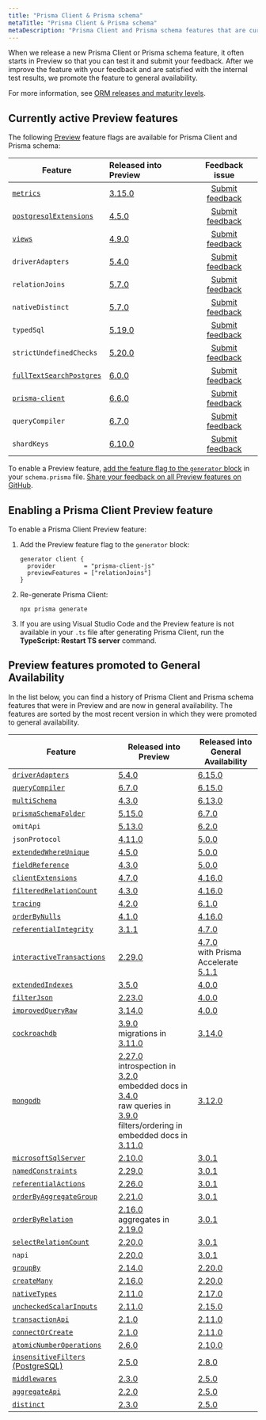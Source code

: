 ```yaml
---
title: "Prisma Client & Prisma schema"
metaTitle: "Prisma Client & Prisma schema"
metaDescription: "Prisma Client and Prisma schema features that are currently in Preview."
---
```


When we release a new Prisma Client or Prisma schema feature, it often starts in Preview so that you can test it and submit your feedback. After we improve the feature with your feedback and are satisfied with the internal test results, we promote the feature to general availability.

For more information, see [ORM releases and maturity levels](/orm/more/releases).

## Currently active Preview features

The following [Preview](/orm/more/releases#preview) feature flags are available for Prisma Client and Prisma schema:

| Feature                                                                         | Released into Preview                                          |                            Feedback issue                             |
| ------------------------------------------------------------------------------- | :------------------------------------------------------------- | :-------------------------------------------------------------------: |
| [`metrics`](/orm/prisma-client/observability-and-logging/metrics)               | [3.15.0](https://github.com/prisma/prisma/releases/tag/3.15.0) |   [Submit feedback](https://github.com/prisma/prisma/issues/13579)    |
| [`postgresqlExtensions`](/orm/prisma-schema/postgresql-extensions)              | [4.5.0](https://github.com/prisma/prisma/releases/tag/4.5.0)   |   [Submit feedback](https://github.com/prisma/prisma/issues/15835)    |
| [`views`](/orm/prisma-schema/data-model/views)                                  | [4.9.0](https://github.com/prisma/prisma/releases/tag/4.9.0)   |   [Submit feedback](https://github.com/prisma/prisma/issues/17335)    |
| `driverAdapters`                                                                | [5.4.0](https://github.com/prisma/prisma/releases/tag/5.4.0)   |    [Submit feedback](https://github.com/prisma/prisma/issues/3108)    |
| `relationJoins`                                                                 | [5.7.0](https://github.com/prisma/prisma/releases/tag/5.7.0)   | [Submit feedback](https://github.com/prisma/prisma/discussions/22288) |
| `nativeDistinct`                                                                | [5.7.0](https://github.com/prisma/prisma/releases/tag/5.7.0)   | [Submit feedback](https://github.com/prisma/prisma/discussions/22287) |
| `typedSql`                                                                      | [5.19.0](https://github.com/prisma/prisma/releases/tag/5.19.0) | [Submit feedback](https://github.com/prisma/prisma/discussions/25106) |
| `strictUndefinedChecks`                                                         | [5.20.0](https://github.com/prisma/prisma/releases/tag/5.20.0) | [Submit feedback](https://github.com/prisma/prisma/discussions/25271) |
| [`fullTextSearchPostgres`](/orm/prisma-client/queries/full-text-search)         | [6.0.0](https://github.com/prisma/prisma/releases/tag/6.0.0)   |   [Submit feedback](https://github.com/prisma/prisma/issues/25773)    |
| [`prisma-client`](/orm/prisma-schema/overview/generators#prisma-client-preview) | [6.6.0](https://pris.ly/release/6.6.0)                         |   [Submit feedback](https://github.com/prisma/prisma/issues/25773)    |
| `queryCompiler`                                                                 | [6.7.0](https://pris.ly/release/6.7.0)                         |      [Submit feedback](https://github.com/prisma/prisma/issues/)      |
| `shardKeys`                                                                     | [6.10.0](https://pris.ly/release/6.10.0)                       |      [Submit feedback](https://github.com/prisma/prisma/issues/)      |

To enable a Preview feature, [add the feature flag to the `generator` block](#enabling-a-prisma-client-preview-feature) in your `schema.prisma` file. [Share your feedback on all Preview features on GitHub](https://github.com/prisma/prisma/issues/3108).

## Enabling a Prisma Client Preview feature

To enable a Prisma Client Preview feature:

1. Add the Preview feature flag to the `generator` block:

   ```prisma
   generator client {
     provider        = "prisma-client-js"
     previewFeatures = ["relationJoins"]
   }
   ```

2. Re-generate Prisma Client:

   ```terminal
   npx prisma generate
   ```

3. If you are using Visual Studio Code and the Preview feature is not available in your `.ts` file after generating Prisma Client, run the **TypeScript: Restart TS server** command.

## Preview features promoted to General Availability

In the list below, you can find a history of Prisma Client and Prisma schema features that were in Preview and are now in general availability. The features are sorted by the most recent version in which they were promoted to general availability.

| Feature                                                                                                                    | Released into Preview                                                                                                                                                                                                                                                                                                                                                                                                          | Released into General Availability                                                                                                                    |
| -------------------------------------------------------------------------------------------------------------------------- | ------------------------------------------------------------------------------------------------------------------------------------------------------------------------------------------------------------------------------------------------------------------------------------------------------------------------------------------------------------------------------------------------------------------------------ | ----------------------------------------------------------------------------------------------------------------------------------------------------- |
| [`driverAdapters`](/orm/overview/databases/database-drivers#driver-adapters)                                               | [5.4.0](https://github.com/prisma/prisma/releases/tag/5.4.0)                                                                                                                                                                                                                                                                                                                                                                   | [6.15.0](https://github.com/prisma/prisma/releases/tag/6.15.0)                                                                                        |
| [`queryCompiler`](/orm/prisma-client/setup-and-configuration/no-rust-engine)                                               | [6.7.0](https://github.com/prisma/prisma/releases/tag/6.15.0)                                                                                                                                                                                                                                                                                                                                                                  | [6.15.0](https://github.com/prisma/prisma/releases/tag/6.15.0)                                                                                        |
| [`multiSchema`](/orm/prisma-schema/data-model/multi-schema)                                                                | [4.3.0](https://github.com/prisma/prisma/releases/tag/4.3.0)                                                                                                                                                                                                                                                                                                                                                                   | [6.13.0](https://github.com/prisma/prisma/releases/tag/6.13.0)                                                                                        |
| [`prismaSchemaFolder`](/orm/prisma-schema/overview/location#multi-file-prisma-schema)                                      | [5.15.0](https://github.com/prisma/prisma/releases/tag/5.15.0)                                                                                                                                                                                                                                                                                                                                                                 | [6.7.0](https://pris.ly/release/6.7.0)                                                                                                                |
| `omitApi`                                                                                                                  | [5.13.0](https://github.com/prisma/prisma/releases/tag/5.13.0)                                                                                                                                                                                                                                                                                                                                                                 | [6.2.0](https://github.com/prisma/prisma/releases/tag/6.2.0)                                                                                          |
| `jsonProtocol`                                                                                                             | [4.11.0](https://github.com/prisma/prisma/releases/tag/4.11.0)                                                                                                                                                                                                                                                                                                                                                                 | [5.0.0](https://github.com/prisma/prisma/releases/tag/5.0.0)                                                                                          |
| [`extendedWhereUnique`](/orm/reference/prisma-client-reference#filter-on-non-unique-fields-with-userwhereuniqueinput)      | [4.5.0](https://github.com/prisma/prisma/releases/tag/4.5.0)                                                                                                                                                                                                                                                                                                                                                                   | [5.0.0](https://github.com/prisma/prisma/releases/tag/5.0.0)                                                                                          |
| [`fieldReference`](/orm/reference/prisma-client-reference#compare-columns-in-the-same-table)                               | [4.3.0](https://github.com/prisma/prisma/releases/tag/4.3.0)                                                                                                                                                                                                                                                                                                                                                                   | [5.0.0](https://github.com/prisma/prisma/releases/tag/5.0.0)                                                                                          |
| [`clientExtensions`](/orm/prisma-client/client-extensions)                                                                 | [4.7.0](https://github.com/prisma/prisma/releases/tag/4.7.0)                                                                                                                                                                                                                                                                                                                                                                   | [4.16.0](https://github.com/prisma/prisma/releases/tag/4.16.0)                                                                                        |
| [`filteredRelationCount`](/orm/prisma-client/queries/aggregation-grouping-summarizing#filter-the-relation-count)           | [4.3.0](https://github.com/prisma/prisma/releases/tag/4.3.0)                                                                                                                                                                                                                                                                                                                                                                   | [4.16.0](https://github.com/prisma/prisma/releases/tag/4.16.0)                                                                                        |
| [`tracing`](/orm/prisma-client/observability-and-logging/opentelemetry-tracing)                                            | [4.2.0](https://github.com/prisma/prisma/releases/tag/4.2.0)                                                                                                                                                                                                                                                                                                                                                                   | [6.1.0](https://github.com/prisma/prisma/releases/tag/6.1.0)                                                                                          |
| [`orderByNulls`](/orm/prisma-client/queries/filtering-and-sorting#sort-with-null-records-first-or-last)                    | [4.1.0](https://github.com/prisma/prisma/releases/tag/4.1.0)                                                                                                                                                                                                                                                                                                                                                                   | [4.16.0](https://github.com/prisma/prisma/releases/tag/4.16.0)                                                                                        |
| [`referentialIntegrity`](/orm/prisma-schema/data-model/relations/relation-mode)                                            | [3.1.1](https://github.com/prisma/prisma/releases/tag/3.1.1)                                                                                                                                                                                                                                                                                                                                                                   | [4.7.0](https://github.com/prisma/prisma/releases/tag/4.7.0)                                                                                          |
| [`interactiveTransactions`](/orm/prisma-client/queries/transactions#interactive-transactions)                              | [2.29.0](https://github.com/prisma/prisma/releases/tag/2.29.0)                                                                                                                                                                                                                                                                                                                                                                 | [4.7.0](https://github.com/prisma/prisma/releases/tag/4.7.0)<br />with Prisma Accelerate [5.1.1](https://github.com/prisma/prisma/releases/tag/5.1.1) |
| [`extendedIndexes`](/orm/prisma-schema/data-model/indexes)                                                                 | [3.5.0](https://github.com/prisma/prisma/releases/tag/3.5.0)                                                                                                                                                                                                                                                                                                                                                                   | [4.0.0](https://github.com/prisma/prisma/releases/tag/4.0.0)                                                                                          |
| [`filterJson`](/orm/prisma-client/special-fields-and-types/working-with-json-fields#filter-on-a-json-field-simple)         | [2.23.0](https://github.com/prisma/prisma/releases/tag/2.23.0)                                                                                                                                                                                                                                                                                                                                                                 | [4.0.0](https://github.com/prisma/prisma/releases/tag/4.0.0)                                                                                          |
| [`improvedQueryRaw`](/orm/prisma-client/using-raw-sql/raw-queries#raw-query-type-mapping)                                  | [3.14.0](https://github.com/prisma/prisma/releases/tag/3.14.0)                                                                                                                                                                                                                                                                                                                                                                 | [4.0.0](https://github.com/prisma/prisma/releases/tag/4.0.0)                                                                                          |
| [`cockroachdb`](/orm/overview/databases/cockroachdb)                                                                       | [3.9.0](https://github.com/prisma/prisma/releases/tag/3.9.0)<br />migrations in [3.11.0](https://github.com/prisma/prisma/releases/tag/3.11.0)                                                                                                                                                                                                                                                                                 | [3.14.0](https://github.com/prisma/prisma/releases/tag/3.14.0)                                                                                        |
| [`mongodb`](/orm/overview/databases/mongodb)                                                                               | [2.27.0](https://github.com/prisma/prisma/releases/tag/2.27.0)<br />introspection in [3.2.0](https://github.com/prisma/prisma/releases/tag/3.2.0)<br />embedded docs in [3.4.0](https://github.com/prisma/prisma/releases/tag/3.4.0)<br />raw queries in [3.9.0](https://github.com/prisma/prisma/releases/tag/3.9.0)<br />filters/ordering in embedded docs in [3.11.0](https://github.com/prisma/prisma/releases/tag/3.11.0) | [3.12.0](https://github.com/prisma/prisma/releases/tag/3.12.0)                                                                                        |
| [`microsoftSqlServer`](/orm/overview/databases/sql-server)                                                                 | [2.10.0](https://github.com/prisma/prisma/releases/tag/2.10.0)                                                                                                                                                                                                                                                                                                                                                                 | [3.0.1](https://github.com/prisma/prisma/releases/tag/3.0.1)                                                                                          |
| [`namedConstraints`](/orm/prisma-schema/data-model/database-mapping#constraint-and-index-names)                            | [2.29.0](https://github.com/prisma/prisma/releases/tag/2.29.0)                                                                                                                                                                                                                                                                                                                                                                 | [3.0.1](https://github.com/prisma/prisma/releases/tag/3.0.1)                                                                                          |
| [`referentialActions`](/orm/prisma-schema/data-model/relations/referential-actions)                                        | [2.26.0](https://github.com/prisma/prisma/releases/tag/2.26.0)                                                                                                                                                                                                                                                                                                                                                                 | [3.0.1](https://github.com/prisma/prisma/releases/tag/3.0.1)                                                                                          |
| [`orderByAggregateGroup`](/orm/prisma-client/queries/aggregation-grouping-summarizing#order-by-aggregate-group)            | [2.21.0](https://github.com/prisma/prisma/releases/tag/2.21.0)                                                                                                                                                                                                                                                                                                                                                                 | [3.0.1](https://github.com/prisma/prisma/releases/tag/3.0.1)                                                                                          |
| [`orderByRelation`](/orm/prisma-client/queries/filtering-and-sorting#sort-by-relation)                                     | [2.16.0](https://github.com/prisma/prisma/releases/tag/2.16.0)<br />aggregates in [2.19.0](https://github.com/prisma/prisma/releases/tag/2.19.0)                                                                                                                                                                                                                                                                               | [3.0.1](https://github.com/prisma/prisma/releases/tag/3.0.1)                                                                                          |
| [`selectRelationCount`](/orm/prisma-client/queries/aggregation-grouping-summarizing#count-relations)                       | [2.20.0](https://github.com/prisma/prisma/releases/tag/2.20.0)                                                                                                                                                                                                                                                                                                                                                                 | [3.0.1](https://github.com/prisma/prisma/releases/tag/3.0.1)                                                                                          |
| `napi`                                                                                                                     | [2.20.0](https://github.com/prisma/prisma/releases/tag/2.20.0)                                                                                                                                                                                                                                                                                                                                                                 | [3.0.1](https://github.com/prisma/prisma/releases/tag/3.0.1)                                                                                          |
| [`groupBy`](/orm/reference/prisma-client-reference#groupby)                                                                | [2.14.0](https://github.com/prisma/prisma/releases/tag/2.14.0)                                                                                                                                                                                                                                                                                                                                                                 | [2.20.0](https://github.com/prisma/prisma/releases/tag/2.20.0)                                                                                        |
| [`createMany`](/orm/reference/prisma-client-reference#createmany)                                                          | [2.16.0](https://github.com/prisma/prisma/releases/tag/2.16.0)                                                                                                                                                                                                                                                                                                                                                                 | [2.20.0](https://github.com/prisma/prisma/releases/tag/2.20.0)                                                                                        |
| [`nativeTypes`](/orm/prisma-schema/data-model/models#native-types-mapping)                                                 | [2.11.0](https://github.com/prisma/prisma/releases/tag/2.11.0)                                                                                                                                                                                                                                                                                                                                                                 | [2.17.0](https://github.com/prisma/prisma/releases/tag/2.17.0)                                                                                        |
| [`uncheckedScalarInputs`](/orm/prisma-client/queries/relation-queries#create-a-single-record-and-multiple-related-records) | [2.11.0](https://github.com/prisma/prisma/releases/tag/2.11.0)                                                                                                                                                                                                                                                                                                                                                                 | [2.15.0](https://github.com/prisma/prisma/releases/tag/2.15.0)                                                                                        |
| [`transactionApi`](/orm/prisma-client/queries/transactions#the-transaction-api)                                            | [2.1.0](https://github.com/prisma/prisma/releases/tag/2.1.0)                                                                                                                                                                                                                                                                                                                                                                   | [2.11.0](https://github.com/prisma/prisma/releases/tag/2.11.0)                                                                                        |
| [`connectOrCreate`](/orm/reference/prisma-client-reference#connectorcreate)                                                | [2.1.0](https://github.com/prisma/prisma/releases/tag/2.1.0)                                                                                                                                                                                                                                                                                                                                                                   | [2.11.0](https://github.com/prisma/prisma/releases/tag/2.11.0)                                                                                        |
| [`atomicNumberOperations`](/orm/reference/prisma-client-reference#atomic-number-operations)                                | [2.6.0](https://github.com/prisma/prisma/releases/tag/2.6.0)                                                                                                                                                                                                                                                                                                                                                                   | [2.10.0](https://github.com/prisma/prisma/releases/tag/2.10.0)                                                                                        |
| [`insensitiveFilters` (PostgreSQL)](/orm/prisma-client/queries/filtering-and-sorting#case-insensitive-filtering)           | [2.5.0](https://github.com/prisma/prisma/releases/tag/2.5.0)                                                                                                                                                                                                                                                                                                                                                                   | [2.8.0](https://github.com/prisma/prisma/releases/tag/2.8.0)                                                                                          |
| [`middlewares`](/orm/prisma-client/client-extensions/middleware)                                                           | [2.3.0](https://github.com/prisma/prisma/releases/tag/2.3.0)                                                                                                                                                                                                                                                                                                                                                                   | [2.5.0](https://github.com/prisma/prisma/releases/tag/2.5.0)                                                                                          |
| [`aggregateApi`](/orm/prisma-client/queries/aggregation-grouping-summarizing#aggregate)                                    | [2.2.0](https://github.com/prisma/prisma/releases/tag/2.2.0)                                                                                                                                                                                                                                                                                                                                                                   | [2.5.0](https://github.com/prisma/prisma/releases/tag/2.5.0)                                                                                          |
| [`distinct`](/orm/reference/prisma-client-reference#distinct)                                                              | [2.3.0](https://github.com/prisma/prisma/releases/tag/2.3.0)                                                                                                                                                                                                                                                                                                                                                                   | [2.5.0](https://github.com/prisma/prisma/releases/tag/2.5.0)                                                                                          |
